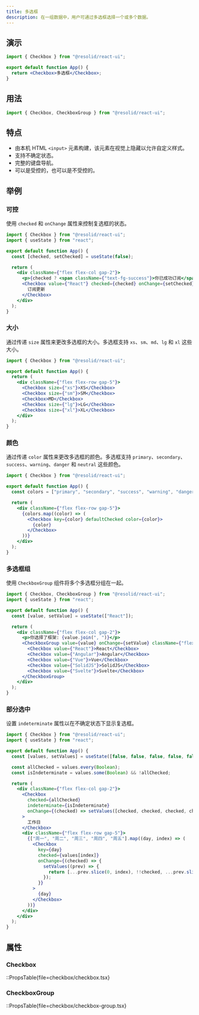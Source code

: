 ```yaml
---
title: 多选框
description: 在一组数据中，用户可通过多选框选择一个或多个数据。
---
```


## 演示

```jsx demo online=Checkbox componentProps=checkbox/checkbox.tsx|size,disabled,readOnly,invalid
import { Checkbox } from "@resolid/react-ui";

export default function App() {
  return <Checkbox>多选框</Checkbox>;
}
```

## 用法

```js
import { Checkbox, CheckboxGroup } from "@resolid/react-ui";
```

## 特点

- 由本机 HTML `<input>` 元素构建，该元素在视觉上隐藏以允许自定义样式。
- 支持不确定状态。
- 完整的键盘导航。
- 可以是受控的，也可以是不受控的。

## 举例

### 可控

使用 `checked` 和 `onChange` 属性来控制复选框的状态。

```jsx demo
import { Checkbox } from "@resolid/react-ui";
import { useState } from "react";

export default function App() {
  const [checked, setChecked] = useState(false);

  return (
    <div className={"flex flex-col gap-2"}>
      <p>{checked ? <span className={"text-fg-success"}>你已成功订阅</span> : "你取消了订阅"}</p>
      <Checkbox value={"React"} checked={checked} onChange={setChecked}>
        订阅更新
      </Checkbox>
    </div>
  );
}
```

### 大小

通过传递 `size` 属性来更改多选框的大小。多选框支持 `xs`、`sm`、`md`、`lg` 和 `xl` 这些大小。

```jsx demo
import { Checkbox } from "@resolid/react-ui";

export default function App() {
  return (
    <div className={"flex flex-row gap-5"}>
      <Checkbox size={"xs"}>XS</Checkbox>
      <Checkbox size={"sm"}>SM</Checkbox>
      <Checkbox>MD</Checkbox>
      <Checkbox size={"lg"}>LG</Checkbox>
      <Checkbox size={"xl"}>XL</Checkbox>
    </div>
  );
}
```

### 颜色

通过传递 `color` 属性来更改多选框的颜色。多选框支持 `primary`、`secondary`、`success`、`warning`、`danger` 和 `neutral` 这些颜色。

```jsx demo
import { Checkbox } from "@resolid/react-ui";

export default function App() {
  const colors = ["primary", "secondary", "success", "warning", "danger", "neutral"];

  return (
    <div className={"flex flex-row gap-5"}>
      {colors.map((color) => (
        <Checkbox key={color} defaultChecked color={color}>
          {color}
        </Checkbox>
      ))}
    </div>
  );
}
```

### 多选框组

使用 `CheckboxGroup` 组件将多个多选框分组在一起。

```jsx demo
import { Checkbox, CheckboxGroup } from "@resolid/react-ui";
import { useState } from "react";

export default function App() {
  const [value, setValue] = useState(["React"]);

  return (
    <div className={"flex flex-col gap-2"}>
      <p>你选择了框架: {value.join(", ")}</p>
      <CheckboxGroup value={value} onChange={setValue} className={"flex flex-row gap-5"}>
        <Checkbox value={"React"}>React</Checkbox>
        <Checkbox value={"Angular"}>Angular</Checkbox>
        <Checkbox value={"Vue"}>Vue</Checkbox>
        <Checkbox value={"SolidJS"}>SolidJS</Checkbox>
        <Checkbox value={"Svelte"}>Svelte</Checkbox>
      </CheckboxGroup>
    </div>
  );
}
```

### 部分选中

设置 `indeterminate` 属性以在不确定状态下显示复选框。

```jsx demo
import { Checkbox } from "@resolid/react-ui";
import { useState } from "react";

export default function App() {
  const [values, setValues] = useState([false, false, false, false, false]);

  const allChecked = values.every(Boolean);
  const isIndeterminate = values.some(Boolean) && !allChecked;

  return (
    <div className={"flex flex-col gap-2"}>
      <Checkbox
        checked={allChecked}
        indeterminate={isIndeterminate}
        onChange={(checked) => setValues([checked, checked, checked, checked, checked])}
      >
        工作日
      </Checkbox>
      <div className={"flex flex-row gap-5"}>
        {["周一", "周二", "周三", "周四", "周五"].map((day, index) => (
          <Checkbox
            key={day}
            checked={values[index]}
            onChange={(checked) => {
              setValues((prev) => {
                return [...prev.slice(0, index), !!checked, ...prev.slice(index + 1)];
              });
            }}
          >
            {day}
          </Checkbox>
        ))}
      </div>
    </div>
  );
}
```

## 属性

### Checkbox

::PropsTable{file=checkbox/checkbox.tsx}

### CheckboxGroup

::PropsTable{file=checkbox/checkbox-group.tsx}
